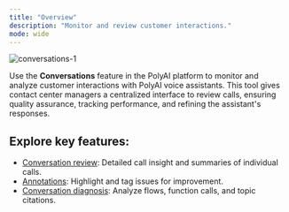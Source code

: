 ```yaml
---
title: "Overview"
description: "Monitor and review customer interactions."
mode: wide
---
```


![conversations-1](/images/conversations-overview.png)

Use the **Conversations** feature in the PolyAI platform to monitor and analyze customer interactions with PolyAI voice assistants. This tool
gives contact center managers a centralized interface to review calls, ensuring quality assurance, tracking performance, and refining
the assistant's responses.

## Explore key features:

- [Conversation review](./review): Detailed call insight and summaries of individual calls.
- [Annotations](./annotations): Highlight and tag issues for improvement.
- [Conversation diagnosis](./diagnosis): Analyze flows, function calls, and topic citations.